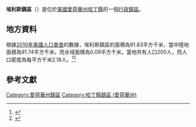 {{noteTA
|G1=USState
|G2=地名
|G3=Unit
}}
{{Infobox settlement
|official_name            = 埃利斯鎮區
|native_name = Ellis Township
|settlement_type          = [[行政鎮區|行政鎮區]]
|image_skyline            = 
|imagesize                = 
|image_map                = 
|mapsize                  = 
|pushpin_map  =USA Iowa
|pushpin_label = 埃利斯鎮區
|pushpin_label_position   = top
|pushpin_map_caption      = 埃利斯鎮區在愛荷華州的位置
|subdivision_type         = [[世界政區索引|國家]]
|subdivision_type1        = [[美国州份|州份]]
|subdivision_type2        = [[愛荷華州行政区划|縣]]
|subdivision_name         = [[美国|美国]]
|subdivision_name1        = [[愛荷華州|愛荷華州]]
|subdivision_name2        = [[哈丁縣_(愛荷華州)|哈丁縣]]
|elevation_ft             = 1112
|elevation_m              = 339
|timezone                 = [[北美中部時區|北美中部時區]]
|area_total_km2           = 91.83
|area_land_km2            = 91.74
|area_water_km2           = 0.09
|area_total_sq_mi         = 
|area_land_sq_mi          = 
|area_water_sq_mi         = 
|population_as_of         = [[2010年美國人口普查|2010]]
|population_footnotes     = 
|population_total         = 200
|population_density_km2   = auto
|population_density_sq_mi = auto
|utc_offset               = -6
|coordinates              = {{coord|42|26|00|N|93|17|00|W|type:city_region:US-AL_source:GNS-enwiki|display=inline,title}}
| coor_pinpoint           = 
| coordinates_footnotes   = 
|timezone_DST             = CDT
|utc_offset_DST           = -5
|postal_code_type         = [[美國郵區編號|郵區編號]]
|postal_code              = 
|area_code                = {{link-en|电话区号641|Area code 641|641}}
|blank_name = [[地名信息系统|GNIS ID]]
|blank_info = 467786
}}
'''埃利斯鎮區'''（{{lang-en|Ellis Township}}）是位於[[美國|美國]][[愛荷華州|愛荷華州]][[哈丁縣_(愛荷華州)|哈丁縣]]的一個[[行政鎮區|行政鎮區]]。

== 地方資料 ==
根據[[2010年美國人口普查|2010年美國人口普查]]的數據，埃利斯鎮區的面積為91.83平方千米，當中陸地面積為91.74平方千米，而水域面積為0.09平方千米。當地共有人口200人，而人口密度為每平方千米2.18人。<ref name="GR8">{{cite web|url=http://factfinder2.census.gov|publisher=[[美国人口调查局|美国人口调查局]]|accessdate=2011-05-14|title=American FactFinder|archive-date=2013-09-11|archive-url=https://web.archive.org/web/20130911234518/http://factfinder2.census.gov/|dead-url=no}}</ref><ref>{{cite web|url=https://www.citypopulation.de/en/usa/iowa/admin/|title=USA: Iowa (Counties and Townships) - City Population}}</ref>

== 參考文獻 ==
{{reflist}}

{{哈丁縣 (愛荷華州)}}

{{DEFAULTSORT:Ellis Township}}
[[Category:愛荷華州鎮區|Category:愛荷華州鎮區]]
[[Category:哈丁縣鎮區_(愛荷華州)|Category:哈丁縣鎮區 (愛荷華州)]]

{{Iowa-geo-stub}}